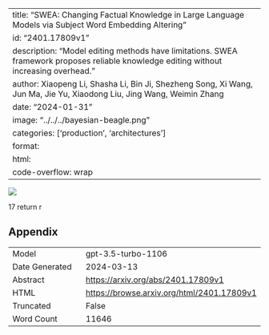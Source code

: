 
---
title: "SWEA: Changing Factual Knowledge in Large Language Models via Subject Word Embedding Altering"
id: "2401.17809v1"
description: "Model editing methods have limitations. SWEA framework proposes reliable knowledge editing without increasing overhead."
author: Xiaopeng Li, Shasha Li, Bin Ji, Shezheng Song, Xi Wang, Jun Ma, Jie Yu, Xiaodong Liu, Jing Wang, Weimin Zhang
date: "2024-01-31"
image: "../../../bayesian-beagle.png"
categories: ['production', 'architectures']
format:
  html:
    code-overflow: wrap
---

![](../../../bayesian-beagle.png)


17
return r

## Appendix

|          |          |
|----------|----------|
| Model     | gpt-3.5-turbo-1106       |
| Date Generated     | 2024-03-13       |
| Abstract | [https://arxiv.org/abs/2401.17809v1](https://arxiv.org/abs/2401.17809v1)        |
| HTML     | [https://browse.arxiv.org/html/2401.17809v1](https://browse.arxiv.org/html/2401.17809v1)       |
| Truncated       | False       |
| Word Count       | 11646       |
